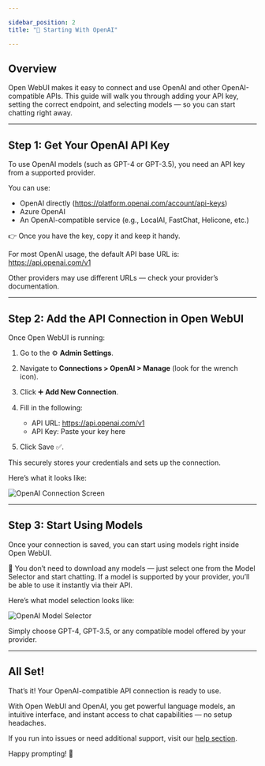 ```yaml
---

sidebar_position: 2  
title: "🤖 Starting With OpenAI"

---
```


## Overview

Open WebUI makes it easy to connect and use OpenAI and other OpenAI-compatible APIs. This guide will walk you through adding your API key, setting the correct endpoint, and selecting models — so you can start chatting right away.

---

## Step 1: Get Your OpenAI API Key

To use OpenAI models (such as GPT-4 or GPT-3.5), you need an API key from a supported provider.

You can use:

- OpenAI directly (https://platform.openai.com/account/api-keys)
- Azure OpenAI
- An OpenAI-compatible service (e.g., LocalAI, FastChat, Helicone, etc.)

👉 Once you have the key, copy it and keep it handy.

For most OpenAI usage, the default API base URL is:  
https://api.openai.com/v1

Other providers may use different URLs — check your provider’s documentation.

---

## Step 2: Add the API Connection in Open WebUI

Once Open WebUI is running:

1. Go to the ⚙️ **Admin Settings**.
2. Navigate to **Connections > OpenAI > Manage** (look for the wrench icon).
3. Click ➕ **Add New Connection**.
4. Fill in the following:
   - API URL: https://api.openai.com/v1
   - API Key: Paste your key here

5. Click Save ✅.

This securely stores your credentials and sets up the connection.

Here’s what it looks like:

![OpenAI Connection Screen](/images/getting-started/quick-start/manage-openai.png)

---

## Step 3: Start Using Models

Once your connection is saved, you can start using models right inside Open WebUI.

🧠 You don’t need to download any models — just select one from the Model Selector and start chatting. If a model is supported by your provider, you’ll be able to use it instantly via their API.

Here’s what model selection looks like:

![OpenAI Model Selector](/images/getting-started/quick-start/selector-openai.png)

Simply choose GPT-4, GPT-3.5, or any compatible model offered by your provider.

---

## All Set!

That’s it! Your OpenAI-compatible API connection is ready to use.

With Open WebUI and OpenAI, you get powerful language models, an intuitive interface, and instant access to chat capabilities — no setup headaches.

If you run into issues or need additional support, visit our [help section](/troubleshooting).

Happy prompting! 🎉
